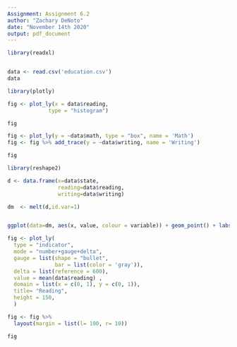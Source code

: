 ---
Assignment: Assignment 6.2
author: "Zachary DeNoto"
date: "November 14th 2020"
output: pdf_document
---


```{r}
library(readxl)


data <- read.csv('education.csv')
data
```



```{r}
library(plotly)

fig <- plot_ly(x = data$reading,
             type = "histogram")

fig

```

```{r}

fig <- plot_ly(y = ~data$math, type = "box", name = 'Math')
fig <- fig %>% add_trace(y = ~data$writing, name = 'Writing')

fig

```




```{r}
library(reshape2)

d <- data.frame(x=data$state,
                reading=data$reading,
                writing=data$writing)

dm  <- melt(d,id.var=1)


ggplot(data=dm, aes(x, value, colour = variable)) + geom_point() + labs( x = 'Stae', y = 'Score', title = 'Childrens Scores for Subjects by State') + theme(axis.text.x = element_text(angle = 90))+geom_hline(yintercept = mean(data$writing), color="blue")+ geom_hline(yintercept = mean(data$reading), color="red")

```










```{r}

fig <- plot_ly(
  type = "indicator",
  mode = "number+gauge+delta",
  gauge = list(shape = "bullet",
               bar = list(color = 'gray')),
  delta = list(reference = 600),
  value = mean(data$reading) ,
  domain = list(x = c(0, 1), y = c(0, 1)),
  title= "Reading",
  height = 150,
  )

fig <- fig %>%
  layout(margin = list(l= 100, r= 10))

fig



```


```{r}





```






